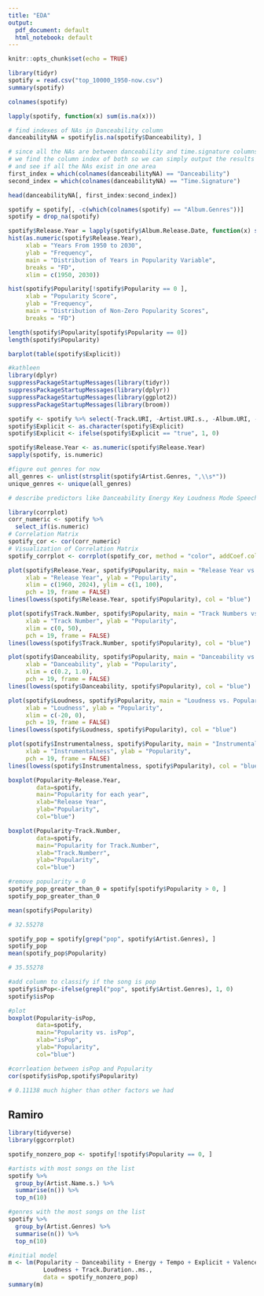 ```yaml
---
title: "EDA"
output:
  pdf_document: default
  html_notebook: default
---
```


```r
knitr::opts_chunk$set(echo = TRUE)
``` 

```r
library(tidyr)
spotify = read.csv("top_10000_1950-now.csv")
summary(spotify)
```

```r
colnames(spotify)
```

```r
lapply(spotify, function(x) sum(is.na(x)))
```

```r
# find indexes of NAs in Danceability column
danceabilityNA = spotify[is.na(spotify$Danceability), ]

# since all the NAs are between danceability and time.signature columns,
# we find the column index of both so we can simply output the results 
# and see if all the NAs exist in one area
first_index = which(colnames(danceabilityNA) == "Danceability")
second_index = which(colnames(danceabilityNA) == "Time.Signature")

head(danceabilityNA[, first_index:second_index])
```


```r
spotify = spotify[, -c(which(colnames(spotify) == "Album.Genres"))]
spotify = drop_na(spotify)
```

```r
spotify$Release.Year = lapply(spotify$Album.Release.Date, function(x) substr(x, 1, 4)  )
hist(as.numeric(spotify$Release.Year),
     xlab = "Years From 1950 to 2030",
     ylab = "Frequency",
     main = "Distribution of Years in Popularity Variable",
     breaks = "FD",
     xlim = c(1950, 2030))
```

```r
hist(spotify$Popularity[!spotify$Popularity == 0 ],
     xlab = "Popularity Score",
     ylab = "Frequency",
     main = "Distribution of Non-Zero Popularity Scores",
     breaks = "FD")
```

```r
length(spotify$Popularity[spotify$Popularity == 0])
length(spotify$Popularity)
```

```r
barplot(table(spotify$Explicit))
```



```r
#kathleen 
library(dplyr)
suppressPackageStartupMessages(library(tidyr))
suppressPackageStartupMessages(library(dplyr))
suppressPackageStartupMessages(library(ggplot2))
suppressPackageStartupMessages(library(broom))

spotify <- spotify %>% select(-Track.URI, -Artist.URI.s., -Album.URI, -Album.Artist.URI.s., -Album.Image.URL, -Track.Preview.URL, -ISRC, -Added.By, -Added.At, -Album.Release.Date )
spotify$Explicit <- as.character(spotify$Explicit)
spotify$Explicit <- ifelse(spotify$Explicit == "true", 1, 0)

spotify$Release.Year <- as.numeric(spotify$Release.Year)
sapply(spotify, is.numeric)

#figure out genres for now
all_genres <- unlist(strsplit(spotify$Artist.Genres, ",\\s*"))
unique_genres <- unique(all_genres)

# describe predictors like Danceability Energy Key Loudness Mode Speechiness Acousticness Instrumental Liveness Valence Tempo Release Year Explicit popularity trackduration albumrelease date...

library(corrplot)
corr_numeric <- spotify %>%
  select_if(is.numeric)
# Correlation Matrix
spotify_cor <- cor(corr_numeric)
# Visualization of Correlation Matrix
spotify_corrplot <- corrplot(spotify_cor, method = "color", addCoef.col = 1, number.cex = 0.3)
```


```r
plot(spotify$Release.Year, spotify$Popularity, main = "Release Year vs. Popularity",
     xlab = "Release Year", ylab = "Popularity", 
     xlim = c(1960, 2024), ylim = c(1, 100),
     pch = 19, frame = FALSE)
lines(lowess(spotify$Release.Year, spotify$Popularity), col = "blue")
```


```r
plot(spotify$Track.Number, spotify$Popularity, main = "Track Numbers vs. Popularity",
     xlab = "Track Number", ylab = "Popularity", 
     xlim = c(0, 50),
     pch = 19, frame = FALSE)
lines(lowess(spotify$Track.Number, spotify$Popularity), col = "blue")
```



```r
plot(spotify$Danceability, spotify$Popularity, main = "Danceability vs. Popularity",
     xlab = "Danceability", ylab = "Popularity", 
     xlim = c(0.2, 1.0),
     pch = 19, frame = FALSE)
lines(lowess(spotify$Danceability, spotify$Popularity), col = "blue")
```

```r
plot(spotify$Loudness, spotify$Popularity, main = "Loudness vs. Popularity",
     xlab = "Loudness", ylab = "Popularity", 
     xlim = c(-20, 0),
     pch = 19, frame = FALSE)
lines(lowess(spotify$Loudness, spotify$Popularity), col = "blue")
```

```r
plot(spotify$Instrumentalness, spotify$Popularity, main = "Instrumentalness vs. Popularity",
     xlab = "Instrumentalness", ylab = "Popularity", 
     pch = 19, frame = FALSE)
lines(lowess(spotify$Instrumentalness, spotify$Popularity), col = "blue")
```

```r
boxplot(Popularity~Release.Year,
        data=spotify,
        main="Popularity for each year",
        xlab="Release Year",
        ylab="Popularity",
        col="blue")
```


```r
boxplot(Popularity~Track.Number,
        data=spotify,
        main="Popularity for Track.Number",
        xlab="Track.Numberr",
        ylab="Popularity",
        col="blue")
```

```r
#remove popularity = 0
spotify_pop_greater_than_0 = spotify[spotify$Popularity > 0, ]
spotify_pop_greater_than_0
```

```r
mean(spotify$Popularity)

# 32.55278

```

```r
spotify_pop = spotify[grep("pop", spotify$Artist.Genres), ]
spotify_pop
mean(spotify_pop$Popularity)

# 35.55278
```

```r
#add column to classify if the song is pop 
spotify$isPop<-ifelse(grepl("pop", spotify$Artist.Genres), 1, 0)
spotify$isPop
```

```r
#plot 
boxplot(Popularity~isPop,
        data=spotify,
        main="Popularity vs. isPop",
        xlab="isPop",
        ylab="Popularity",
        col="blue")
```

```r
#corrleation between isPop and Popularity
cor(spotify$isPop,spotify$Popularity)

# 0.11138 much higher than other factors we had
```

## Ramiro

```r
library(tidyverse)
library(ggcorrplot)
```

```r
spotify_nonzero_pop <- spotify[!spotify$Popularity == 0, ]
```


```r
#artists with most songs on the list
spotify %>%
  group_by(Artist.Name.s.) %>%
  summarise(n()) %>%
  top_n(10)
```

```r
#genres with the most songs on the list
spotify %>%
  group_by(Artist.Genres) %>%
  summarise(n()) %>%
  top_n(10)

```

```r
#initial model
m <- lm(Popularity ~ Danceability + Energy + Tempo + Explicit + Valence + 
          Loudness + Track.Duration..ms., 
          data = spotify_nonzero_pop)
summary(m)

```














